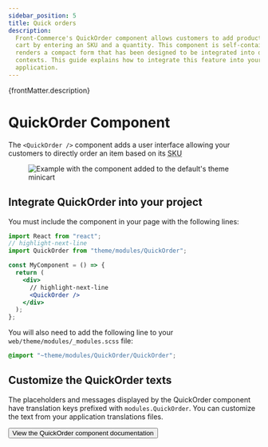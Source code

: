 ```yaml
---
sidebar_position: 5
title: Quick orders
description:
  Front-Commerce's QuickOrder component allows customers to add products to the
  cart by entering an SKU and a quantity. This component is self-contained and
  renders a compact form that has been designed to be integrated into different
  contexts. This guide explains how to integrate this feature into your
  application.
---
```



<SinceVersion tag="2.11" />

<p>{frontMatter.description}</p>

# QuickOrder Component

The `<QuickOrder />` component adds a user interface allowing your customers to
directly order an item based on its <abbr title="Stock Keeping Unit">SKU</abbr>

<Figure>

![Example with the component added to the default's theme minicart](./assets/Quickorder-sample.png)

</Figure>

## Integrate QuickOrder into your project

You must include the component in your page with the following lines:

```jsx
import React from "react";
// highlight-next-line
import QuickOrder from "theme/modules/QuickOrder";

const MyComponent = () => {
  return (
    <div>
      // highlight-next-line
      <QuickOrder />
    </div>
  );
};
```

You will also need to add the following line to your
`web/theme/modules/_modules.scss` file:

```scss
@import "~theme/modules/QuickOrder/QuickOrder";
```

## Customize the QuickOrder texts

The placeholders and messages displayed by the QuickOrder component have
translation keys prefixed with `modules.QuickOrder`. You can customize the text
from your application translations files.

<div className="text-center pt-4">
  <Link to="/docs/advanced/theme/translations">
    <Button theme="primary" size="large">
      View the QuickOrder component documentation
    </Button>
  </Link>
</div>
